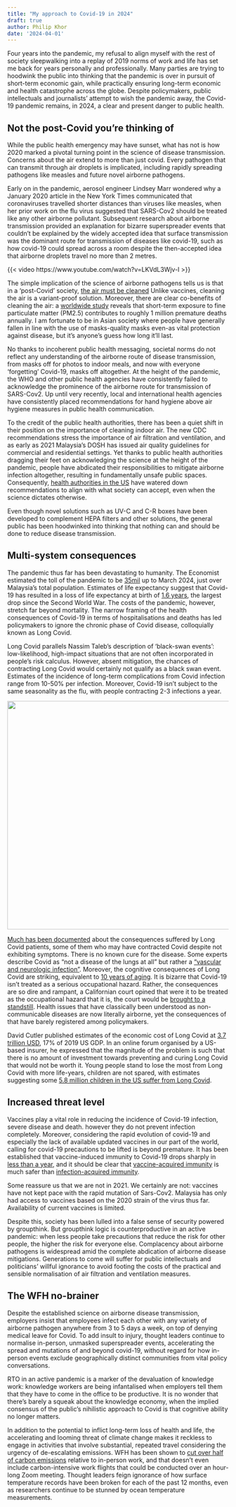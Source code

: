 ```yaml
---
title: "My approach to Covid-19 in 2024"
draft: true
author: Philip Khor
date: '2024-04-01'
---
```


Four years into the pandemic, my refusal to align myself with the rest of society sleepwalking into a replay of 2019 norms of work and life has set me back for years personally and professionally. Many parties are trying to hoodwink the public into thinking that the pandemic is over in pursuit of short-term economic gain, while practically ensuring long-term economic and health catastrophe across the globe. Despite policymakers, public intellectuals and journalists' attempt to wish the pandemic away, the Covid-19 pandemic remains, in 2024, a clear and present danger to public health.

## Not the post-Covid you're thinking of

While the public health emergency may have sunset, what has not is how 2020 marked a pivotal turning point in the science of disease transmission. Concerns about the air extend to more than just covid. Every pathogen that can transmit through air droplets is implicated, including rapidly spreading pathogens like measles and future novel airborne pathogens.

Early on in the pandemic, aerosol engineer Lindsey Marr wondered why a January 2020 article in the New York Times communicated that coronaviruses travelled shorter distances than viruses like measles, when her prior work on the flu virus suggested that SARS-Cov2 should be treated like any other airborne pollutant. Subsequent research about airborne transmission provided an explanation for bizarre superspreader events that couldn't be explained by the widely accepted idea that surface transmission was the dominant route for transmission of diseases like covid-19, such as how covid-19 could spread across a room despite the then-accepted idea that airborne droplets travel no more than 2 metres.

{{< video https://www.youtube.com/watch?v=LKVdL3Wjv-I >}}

The simple implication of the science of airborne pathogens tells us is that in a 'post-Covid' society, [the air must be cleaned](https://iris.who.int/bitstream/handle/10665/376496/9789240089181-eng.pdf) Unlike vaccines, cleaning the air is a variant-proof solution. Moreover, there are clear co-benefits of cleaning the air: a [worldwide study](https://www.nytimes.com/2024/03/19/climate/air-pollution-pm25.html?smid=nytcore-android-share) reveals that short-term exposure to fine particulate matter (PM2.5) contributes to roughly 1 million premature deaths annually. I am fortunate to be in Asian society where people have generally fallen in line with the use of masks-quality masks even-as vital protection against disease, but it's anyone's guess how long it'll last.

No thanks to incoherent public health messaging, societal norms do not reflect any understanding of the airborne route of disease transmission, from masks off for photos to indoor meals, and now with everyone 'forgetting' Covid-19, masks off altogether. At the height of the pandemic, the WHO and other public health agencies have consistently failed to acknowledge the prominence of the airborne route for transmission of SARS-Cov2. Up until very recently, local and international health agencies have consistently placed recommendations for hand hygiene above air hygiene measures in public health communication.

To the credit of the public health authorities, there has been a quiet shift in their position on the importance of cleaning indoor air. The new CDC recommendations stress the importance of air filtration and ventilation, and as early as 2021 Malaysia's DOSH has issued air quality guidelines for commercial and residential settings. Yet thanks to public health authorities dragging their feet on acknowledging the science at the height of the pandemic, people have abdicated their responsibilities to mitigate airborne infection altogether, resulting in fundamentally unsafe public spaces. Consequently, [health authorities in the US](https://www.nbcnews.com/health/health-news/health-workers-fear-s-profits-protection-cdc-revisits-airborne-transmi-rcna143663) have watered down recommendations to align with what society can accept, even when the science dictates otherwise.

Even though novel solutions such as UV-C and C-R boxes have been developed to complement HEPA filters and other solutions, the general public has been hoodwinked into thinking that nothing can and should be done to reduce disease transmission.

## Multi-system consequences

The pandemic thus far has been devastating to humanity. The Economist estimated the toll of the pandemic to be [35mil](https://www.economist.com/graphic-detail/coronavirus-excess-deaths-estimates) up to March 2024, just over Malaysia's total population. Estimates of life expectancy suggest that Covid-19 has resulted in a loss of life expectancy at birth of [1.6 years](https://www.livescience.com/health/coronavirus/covid-pandemic-knocked-16-years-off-global-life-expectancy-study-finds), the largest drop since the Second World War. The costs of the pandemic, however, stretch far beyond mortality. The narrow framing of the health consequences of Covid-19 in terms of hospitalisations and deaths has led policymakers to ignore the chronic phase of Covid disease, colloquially known as Long Covid.

Long Covid parallels Nassim Taleb's description of 'black-swan events': low-likelihood, high-impact situations that are not often incorporated in people's risk calculus. However, absent mitigation, the chances of contracting Long Covid would certainly not qualify as a black swan event. Estimates of the incidence of long-term complications from Covid infection range from 10-50% per infection. Moreover, Covid-19 isn't subject to the same seasonality as the flu, with people contracting 2-3 infections a year.

![](https://images.theconversation.com/files/545912/original/file-20230901-21-ebj1at.png?ixlib=rb-1.1.0&q=45&auto=format&w=1000&fit=clip){width="519"}\

[Much has been documented](https://www.science.org/doi/10.1126/science.adl0867) about the consequences suffered by Long Covid patients, some of them who may have contracted Covid despite not exhibiting symptoms. There is no known cure for the disease. Some experts describe Covid as "not a disease of the lungs at all" but rather a ["vascular and neurologic infection"](https://www.heart.org/en/news/2024/01/16/how-covid-19-affects-your-heart-brain-and-other-organs). Moreover, the cognitive consequences of Long Covid are striking, equivalent to [10 years of aging](https://www.theguardian.com/world/2023/jul/21/long-covid-brain-fog-ageing-10-years-study). It is bizarre that Covid-19 isn't treated as a serious occupational hazard. Rather, the consequences are so dire and rampant, a Californian court opined that were it to be treated as the occupational hazard that it is, the court would be [brought to a standstill](https://www.reuters.com/legal/workers-cant-sue-over-take-home-covid-calif-top-court-rules-2023-07-07/). Health issues that have classically been understood as non-communicable diseases are now literally airborne, yet the consequences of that have barely registered among policymakers.

David Cutler published estimates of the economic cost of Long Covid at [3.7 trillion USD](https://scholar.harvard.edu/files/cutler/files/long_covid_update_7-22.pdf), 17% of 2019 US GDP. In an online forum organised by a US-based insurer, he expressed that the magnitude of the problem is such that there is no amount of investment towards preventing and curing Long Covid that would not be worth it. Young people stand to lose the most from Long Covid with more life-years, children are not spared, with estimates suggesting some [5.8 million children in the US suffer from Long Covid](https://www.cbsnews.com/news/millions-kids-long-covid-study-symptoms-mother-searching-for-answers/).

## Increased threat level

Vaccines play a vital role in reducing the incidence of Covid-19 infection, severe disease and death. however they do not prevent infection completely. Moreover, considering the rapid evolution of covid-19 and especially the lack of available updated vaccines in our part of the world, calling for covid-19 precautions to be lifted is beyond premature. It has been established that vaccine-induced immunity to Covid-19 drops sharply in [less than a year](https://time.com/6276552/covid-19-vaccine-immunity-wanes/), and it should be clear that [vaccine-acquired immunity](https://www.heart.org/en/news/2022/08/22/covid-19-infection-poses-higher-risk-for-myocarditis-than-vaccines) is much safer than [infection-acquired immunity](https://www.science.org/content/article/rare-cases-coronavirus-vaccines-may-cause-long-covid-symptoms).

Some reassure us that we are not in 2021. We certainly are not: vaccines have not kept pace with the rapid mutation of Sars-Cov2. Malaysia has only had access to vaccines based on the 2020 strain of the virus thus far. Availability of current vaccines is limited.

Despite this, society has been lulled into a false sense of security powered by groupthink. But groupthink logic is counterproductive in an active pandemic: when less people take precautions that reduce the risk for other people, the higher the risk for everyone else. Complacency about airborne pathogens is widespread amid the complete abdication of airborne disease mitigations. Generations to come will suffer for public intellectuals and politicians' willful ignorance to avoid footing the costs of the practical and sensible normalisation of air filtration and ventilation measures.

## The WFH no-brainer

Despite the established science on airborne disease transmission, employers insist that employees infect each other with any variety of airborne pathogen anywhere from 3 to 5 days a week, on top of denying medical leave for Covid. To add insult to injury, thought leaders continue to normalise in-person, unmasked superspreader events, accelerating the spread and mutations of and beyond covid-19, without regard for how in-person events exclude geographically distinct communities from vital policy conversations.

RTO in an active pandemic is a marker of the devaluation of knowledge work: knowledge workers are being infantalised when employers tell them that they have to come in the office to be productive. It is no wonder that there's barely a squeak about the knowledge economy, when the implied consensus of the public's nihilistic approach to Covid is that cognitive ability no longer matters.

In addition to the potential to inflict long-term loss of health and life, the accelerating and looming threat of climate change makes it reckless to engage in activities that involve substantial, repeated travel considering the urgency of de-escalating emissions. WFH has been shown to [cut over half of carbon emissions](https://www.washingtonpost.com/climate-solutions/2023/09/18/work-from-home-carbon-footprint/) relative to in-person work, and that doesn't even include carbon-intensive work flights that could be conducted over an hour-long Zoom meeting. Thought leaders feign ignorance of how surface temperature records have been broken for each of the past 12 months, even as researchers continue to be stunned by ocean temperature measurements.
